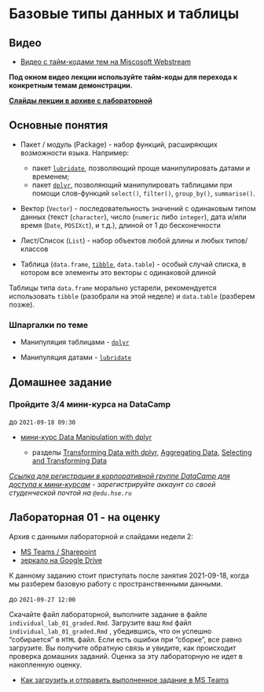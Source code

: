 # Базовые типы данных и таблицы

## Видео


- [Видео с тайм-кодами тем на Miscosoft Webstream](https://web.microsoftstream.com/video/25b15857-7304-48c6-a312-276aa20e4c6f?channelId=76d212d2-0d47-461a-9295-741f7093f14e){target="_blank"}

**Под окном видео лекции используйте тайм-коды для перехода к конкретным темам демонстрации.**

**[Слайды лекции в архиве с лабораторной](#%D0%BB%D0%B0%D0%B1%D0%BE%D1%80%D0%B0%D1%82%D0%BE%D1%80%D0%BD%D0%B0%D1%8F-01---%D0%BD%D0%B0-%D0%BE%D1%86%D0%B5%D0%BD%D0%BA%D1%83)**


## Основные понятия

- Пакет / модуль (Package) - набор функций, расширяющих возможности языка. Например:

  - пакет [`lubridate`](https://lubridate.tidyverse.org/){target="_blank"}, позволяющий проще манипулировать датами и временем;
  - пакет [`dplyr`](https://dplyr.tidyverse.org/){target="_blank"}, позволяющий манипулировать таблицами при помощи слов-функций `select()`, `filter()`, `group_by()`, `summarise()`.

- Вектор (`Vector`) - последовательность значений с одинаковым типом данных (текст (`character`), число (`numeric` либо `integer`), дата и/или время (`Date`, `POSIXct`), и т.д.), длиной от 1 до бесконечности

- Лист/Список (`List`) - набор объектов любой длины и любых типов/классов

- Таблица (`data.frame`, [`tibble`](https://tibble.tidyverse.org/){target="_blank"}, `data.table`) - особый случай списка, в котором все элементы это векторы с одинаковой длиной


Таблицы типа `data.frame` морально устарели, рекомендуется использовать `tibble` (разобрали на этой неделе) и `data.table` (разберем позже).


### Шпаргалки по теме


- Манипуляция таблицами - [`dplyr`](https://github.com/rstudio/cheatsheets/blob/master/data-transformation.pdf){target="_blank"}

- Манипуляция датами - [`lubridate`](https://rawgit.com/rstudio/cheatsheets/master/lubridate.pdf){target="_blank"}



## Домашнее задание

### Пройдите 3/4 мини-курса на DataCamp

до `2021-09-18 09:30`

- [мини-курс Data Manipulation with dplyr](https://learn.datacamp.com/courses/data-manipulation-with-dplyr){target="_blank"}

  - разделы [Transforming Data with dplyr](https://campus.datacamp.com/courses/data-manipulation-with-dplyr/transforming-data-with-dplyr?ex=1){target="_blank"}, [Aggregating Data](https://campus.datacamp.com/courses/data-manipulation-with-dplyr/aggregating-data?ex=1){target="_blank"}, [Selecting and Transforming Data](https://campus.datacamp.com/courses/data-manipulation-with-dplyr/selecting-and-transforming-data?ex=1){target="_blank"}


*[Ссылка для регистрации в корпоративной группе DataCamp для доступа к мини-курсам](https://www.datacamp.com/groups/shared_links/968773c87ad5b5ba478379e274717c8247e48cc39a4d06704d8bdbcd2babf700){target="_blank"} - зарегистрируйте аккаунт со своей студенческой почтой на `@edu.hse.ru`*


## Лабораторная 01 - на оценку

Архив с данными лабораторной и слайдами недели 2:

- [MS Teams / Sharepoint](https://eduhseru.sharepoint.com/sites/2021RProgrammingforUrbanAnalytics/Class%20Materials/Week_02/week_02.zip){target="_blank"}
- [зеркало на Google Drive](https://drive.google.com/file/d/1zwrlt8Fb5wdMrpRO0DYHhoOhc-LKhnuW/view?usp=sharing){target="_blank"}

К данному заданию стоит приступать после занятия 2021-09-18, когда мы разберем базовую работу с пространственными данными.

до `2021-09-27 12:00`

Скачайте файл лабораторной, выполните задание в файле `individual_lab_01_graded.Rmd`. Загрузите ваш `Rmd` файл `individual_lab_01_graded.Rmd` , убедившись, что он успешно "собирается" в `HTML` файл. Если есть ошибки при "сборке", все равно загрузите. Вы получите обратную связь и увидите, как происходит проверка домашних заданий. Оценка за эту лабораторную не идет в накопленную оценку.

- [Как загрузить и отправить выполненное задание в MS Teams](https://web.microsoftstream.com/video/33ce9c95-3c53-4f9d-aa0c-3d9d2342e055){target="_blank"}
